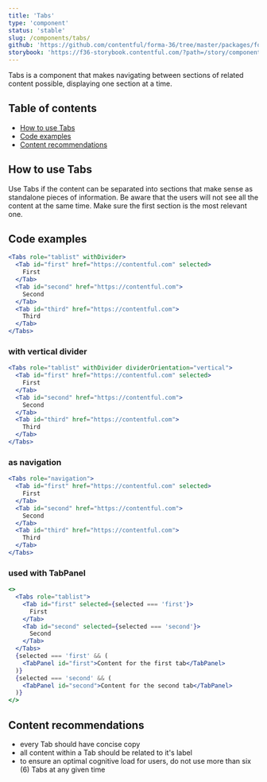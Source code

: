 ```yaml
---
title: 'Tabs'
type: 'component'
status: 'stable'
slug: /components/tabs/
github: 'https://github.com/contentful/forma-36/tree/master/packages/forma-36-react-components/src/components/Tabs'
storybook: 'https://f36-storybook.contentful.com/?path=/story/components-tabs--default'
---
```


Tabs is a component that makes navigating between sections of related content possible, displaying one section at a time.

## Table of contents

- [How to use Tabs](#how-to-use-Tabs)
- [Code examples](#code-examples)
- [Content recommendations](#content-recommendations)

## How to use Tabs

Use Tabs if the content can be separated into sections that make sense as standalone pieces of information.
Be aware that the users will not see all the content at the same time. Make sure the first section is the most relevant one.

## Code examples

```jsx
<Tabs role="tablist" withDivider>
  <Tab id="first" href="https://contentful.com" selected>
    First
  </Tab>
  <Tab id="second" href="https://contentful.com">
    Second
  </Tab>
  <Tab id="third" href="https://contentful.com">
    Third
  </Tab>
</Tabs>
```

### with vertical divider

```jsx
<Tabs role="tablist" withDivider dividerOrientation="vertical">
  <Tab id="first" href="https://contentful.com" selected>
    First
  </Tab>
  <Tab id="second" href="https://contentful.com">
    Second
  </Tab>
  <Tab id="third" href="https://contentful.com">
    Third
  </Tab>
</Tabs>
```

### as navigation

```jsx
<Tabs role="navigation">
  <Tab id="first" href="https://contentful.com" selected>
    First
  </Tab>
  <Tab id="second" href="https://contentful.com">
    Second
  </Tab>
  <Tab id="third" href="https://contentful.com">
    Third
  </Tab>
</Tabs>
```

### used with TabPanel

```jsx
<>
  <Tabs role="tablist">
    <Tab id="first" selected={selected === 'first'}>
      First
    </Tab>
    <Tab id="second" selected={selected === 'second'}>
      Second
    </Tab>
  </Tabs>
  {selected === 'first' && (
    <TabPanel id="first">Content for the first tab</TabPanel>
  )}
  {selected === 'second' && (
    <TabPanel id="second">Content for the second tab</TabPanel>
  )}
</>
```

## Content recommendations

- every Tab should have concise copy
- all content within a Tab should be related to it's label
- to ensure an optimal cognitive load for users, do not use more than six (6) Tabs at any given time
